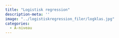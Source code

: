 ```yaml
---
title: "Logistisk regression"
description-meta: ''
image: "../logistiskregression_filer/logklas.jpg"
categories:
  - A-niveau
---
```

